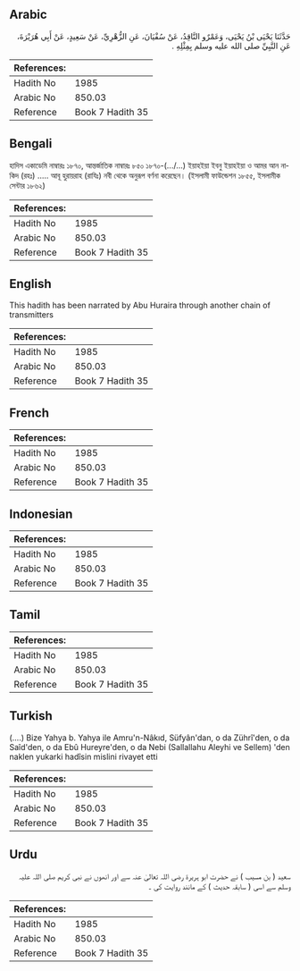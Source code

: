 ## Arabic


<div dir="rtl" lang="ar" style={{fontSize:'larger',backgroundColor:'#f8f9fa',padding:20}}>
حَدَّثَنَا يَحْيَى بْنُ يَحْيَى، وَعَمْرٌو النَّاقِدُ، عَنْ سُفْيَانَ، عَنِ الزُّهْرِيِّ، عَنْ سَعِيدٍ، عَنْ أَبِي هُرَيْرَةَ، عَنِ النَّبِيِّ صلى الله عليه وسلم بِمِثْلِهِ ‏.‏
</div>
<div style={{backgroundColor:'#f8f9fa',padding:20, marginBottom: 10}}><table> <thead> <tr> <th>References:</th> <th></th> </tr> </thead> <tbody><tr><td>Hadith No</td><td>1985</td></tr><tr><td>Arabic No</td><td>850.03</td></tr><tr><td>Reference</td><td>Book 7 Hadith 35</td></tr></tbody></table></div>

## Bengali


<div dir="ltr" lang="bn" style={{fontSize:'larger',backgroundColor:'#f8f9fa',padding:20}}>
হাদিস একাডেমি নাম্বারঃ ১৮৭০, আন্তর্জাতিক নাম্বারঃ ৮৫০ ১৮৭০-(.../...) ইয়াহইয়া ইবনু ইয়াহইয়া ও আমর আন নাকিদ (রহঃ) ..... আবূ হুরায়রাহ (রাযিঃ) নবী থেকে অনুরূপ বর্ণনা করেছেন। (ইসলামী ফাউন্ডেশন ১৮৫৫, ইসলামীক সেন্টার ১৮৬২)
</div>
<div style={{backgroundColor:'#f8f9fa',padding:20, marginBottom: 10}}><table> <thead> <tr> <th>References:</th> <th></th> </tr> </thead> <tbody><tr><td>Hadith No</td><td>1985</td></tr><tr><td>Arabic No</td><td>850.03</td></tr><tr><td>Reference</td><td>Book 7 Hadith 35</td></tr></tbody></table></div>

## English


<div dir="ltr" lang="en" style={{fontSize:'larger',backgroundColor:'#f8f9fa',padding:20}}>
This hadith has been narrated by Abu Huraira through another chain of transmitters
</div>
<div style={{backgroundColor:'#f8f9fa',padding:20, marginBottom: 10}}><table> <thead> <tr> <th>References:</th> <th></th> </tr> </thead> <tbody><tr><td>Hadith No</td><td>1985</td></tr><tr><td>Arabic No</td><td>850.03</td></tr><tr><td>Reference</td><td>Book 7 Hadith 35</td></tr></tbody></table></div>

## French


<div dir="ltr" lang="fr" style={{fontSize:'larger',backgroundColor:'#f8f9fa',padding:20}}>

</div>
<div style={{backgroundColor:'#f8f9fa',padding:20, marginBottom: 10}}><table> <thead> <tr> <th>References:</th> <th></th> </tr> </thead> <tbody><tr><td>Hadith No</td><td>1985</td></tr><tr><td>Arabic No</td><td>850.03</td></tr><tr><td>Reference</td><td>Book 7 Hadith 35</td></tr></tbody></table></div>

## Indonesian


<div dir="ltr" lang="id" style={{fontSize:'larger',backgroundColor:'#f8f9fa',padding:20}}>

</div>
<div style={{backgroundColor:'#f8f9fa',padding:20, marginBottom: 10}}><table> <thead> <tr> <th>References:</th> <th></th> </tr> </thead> <tbody><tr><td>Hadith No</td><td>1985</td></tr><tr><td>Arabic No</td><td>850.03</td></tr><tr><td>Reference</td><td>Book 7 Hadith 35</td></tr></tbody></table></div>

## Tamil


<div dir="ltr" lang="ta" style={{fontSize:'larger',backgroundColor:'#f8f9fa',padding:20}}>

</div>
<div style={{backgroundColor:'#f8f9fa',padding:20, marginBottom: 10}}><table> <thead> <tr> <th>References:</th> <th></th> </tr> </thead> <tbody><tr><td>Hadith No</td><td>1985</td></tr><tr><td>Arabic No</td><td>850.03</td></tr><tr><td>Reference</td><td>Book 7 Hadith 35</td></tr></tbody></table></div>

## Turkish


<div dir="ltr" lang="tr" style={{fontSize:'larger',backgroundColor:'#f8f9fa',padding:20}}>
(….) Bize Yahya b. Yahya ile Amru'n-Nâkıd, Süfyân'dan, o da Zührî'den, o da Saîd'den, o da Ebû Hureyre'den, o da Nebi (Sallallahu Aleyhi ve Sellem) 'den naklen yukarki hadîsin mislini rivayet etti
</div>
<div style={{backgroundColor:'#f8f9fa',padding:20, marginBottom: 10}}><table> <thead> <tr> <th>References:</th> <th></th> </tr> </thead> <tbody><tr><td>Hadith No</td><td>1985</td></tr><tr><td>Arabic No</td><td>850.03</td></tr><tr><td>Reference</td><td>Book 7 Hadith 35</td></tr></tbody></table></div>

## Urdu


<div dir="rtl" lang="ur" style={{fontSize:'larger',backgroundColor:'#f8f9fa',padding:20}}>
سعید ( بن مسیب ) نے حضرت ابو ہریرۃ رضی اللہ تعالیٰ عنہ سے اور انھوں نے نبی کریم صلی اللہ علیہ وسلم سے اسی ( سابقہ حدیث ) کے مانند روایت کی ۔
</div>
<div style={{backgroundColor:'#f8f9fa',padding:20, marginBottom: 10}}><table> <thead> <tr> <th>References:</th> <th></th> </tr> </thead> <tbody><tr><td>Hadith No</td><td>1985</td></tr><tr><td>Arabic No</td><td>850.03</td></tr><tr><td>Reference</td><td>Book 7 Hadith 35</td></tr></tbody></table></div>